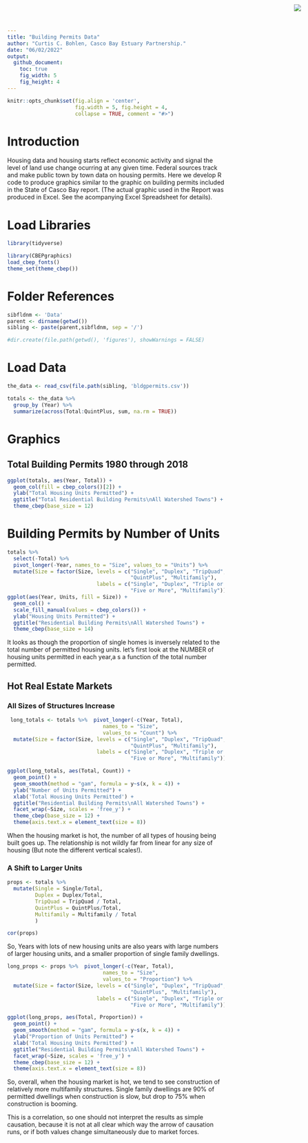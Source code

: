```yaml
---
title: "Building Permits Data"
author: "Curtis C. Bohlen, Casco Bay Estuary Partnership."
date: "06/02/2022"
output:
  github_document:
    toc: true
    fig_width: 5
    fig_height: 4
---
```


<img
    src="https://www.cascobayestuary.org/wp-content/uploads/2014/04/logo_sm.jpg"
    style="position:absolute;top:10px;right:50px;" />

```r
knitr::opts_chunk$set(fig.align = 'center',
                      fig.width = 5, fig.height = 4,
                      collapse = TRUE, comment = "#>")
```

# Introduction
Housing data and housing starts reflect economic activity and signal the level
of land use change ocurring at any given time.  Federal sources track and make
public town by town data on housing permits. Here we develop R code to
produce graphics similar to the graphic on building permits included in the 
State of Casco Bay report.  (The actual graphic used in the Report was produced
in Excel.  See the acompanying Excel Spreadsheet for details).

# Load Libraries
```r
library(tidyverse)

library(CBEPgraphics)
load_cbep_fonts()
theme_set(theme_cbep())
```

# Folder References
```r
sibfldnm <- 'Data'
parent <- dirname(getwd())
sibling <- paste(parent,sibfldnm, sep = '/')

#dir.create(file.path(getwd(), 'figures'), showWarnings = FALSE)
```

# Load Data
```r
the_data <- read_csv(file.path(sibling, 'bldgpermits.csv'))
```


```r
totals <- the_data %>%
  group_by (Year) %>%
  summarize(across(Total:QuintPlus, sum, na.rm = TRUE))
```
  
# Graphics
## Total Building Permits 1980 through 2018
```r
ggplot(totals, aes(Year, Total)) +
  geom_col(fill = cbep_colors()[2]) +
  ylab("Total Housing Units Permitted") +
  ggtitle("Total Residential Building Permits\nAll Watershed Towns") +
  theme_cbep(base_size = 12)
```
# Building Permits by Number of Units
```r
totals %>%
  select(-Total) %>%
  pivot_longer(-Year, names_to = "Size", values_to = "Units") %>%
  mutate(Size = factor(Size, levels = c("Single", "Duplex", "TripQuad", 
                                        "QuintPlus", "Multifamily"),
                             labels = c("Single", "Duplex", "Triple or Quad", 
                                        "Five or More", "Multifamily"))) %>%
ggplot(aes(Year, Units, fill = Size)) +
  geom_col() +
  scale_fill_manual(values = cbep_colors()) +
  ylab("Housing Units Permitted") +
  ggtitle("Residential Building Permits\nAll Watershed Towns") +
  theme_cbep(base_size = 14)
```
  
It looks as though the proportion of single homes is inversely related to the 
total number of permitted housing units.  let's first look at the NUMBER of
housing units permitted in each year,a s a function of the total number 
permitted.

## Hot Real Estate Markets
### All Sizes of Structures Increase
```r
 long_totals <- totals %>%  pivot_longer(-c(Year, Total), 
                               names_to = "Size", 
                               values_to = "Count") %>%
  mutate(Size = factor(Size, levels = c("Single", "Duplex", "TripQuad", 
                                        "QuintPlus", "Multifamily"),
                             labels = c("Single", "Duplex", "Triple or Quad", 
                                        "Five or More", "Multifamily")))
```

```r
ggplot(long_totals, aes(Total, Count)) +
  geom_point() +
  geom_smooth(method = "gam", formula = y~s(x, k = 4)) +
  ylab("Number of Units Permitted") +
  xlab('Total Housing Units Permitted') +
  ggtitle("Residential Building Permits\nAll Watershed Towns") +
  facet_wrap(~Size, scales = 'free_y') +
  theme_cbep(base_size = 12) +
  theme(axis.text.x = element_text(size = 8))
```
When the housing market is hot, the number of all types of housing being 
built goes up.  The relationship is not wildly far from linear for any size of 
housing (But note the different vertical scales!). 

### A Shift to Larger Units
```r
props <- totals %>%
  mutate(Single = Single/Total,
         Duplex = Duplex/Total,
         TripQuad = TripQuad / Total,
         QuintPlus = QuintPlus/Total,
         Multifamily = Multifamily / Total
         )
```

```r
cor(props)
```

So, Years with lots of new housing units are also years with large numbers of 
larger housing units, and a smaller proportion of single family dwellings.


```r
long_props <- props %>%  pivot_longer(-c(Year, Total), 
                               names_to = "Size", 
                               values_to = "Proportion") %>%
  mutate(Size = factor(Size, levels = c("Single", "Duplex", "TripQuad", 
                                        "QuintPlus", "Multifamily"),
                             labels = c("Single", "Duplex", "Triple or Quad", 
                                        "Five or More", "Multifamily")))
```

```r
ggplot(long_props, aes(Total, Proportion)) +
  geom_point() +
  geom_smooth(method = "gam", formula = y~s(x, k = 4)) +
  ylab("Proportion of Units Permitted") +
  xlab('Total Housing Units Permitted') +
  ggtitle("Residential Building Permits\nAll Watershed Towns") +
  facet_wrap(~Size, scales = 'free_y') +
  theme_cbep(base_size = 12) +
  theme(axis.text.x = element_text(size = 8))
```

So, overall, when the housing market is hot, we tend to see construction  of 
relatively more multifamily structures.  Single family dwellings are 90% of
permitted dwellings when construction is slow, but drop to 75% when construction
is booming.

This is a correlation, so one should not interpret the results as simple 
causation, because it is not at all clear which way the arrow of causation runs,
or if both values change simultaneously due to market forces.
  
